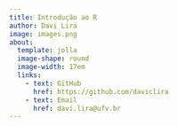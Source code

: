 ```yaml
---
title: Introdução ao R
author: Davi Lira
image: images.png
about: 
  template: jolla
  image-shape: round
  image-width: 17em
  links:
    - text: GitHub
      href: https://github.com/daviclira
    - text: Email
      href: davi.lira@ufv.br
---
```

